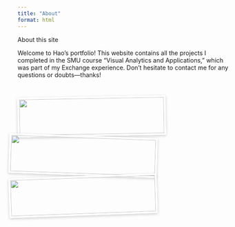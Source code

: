 ```yaml
---
title: "About"
format: html
---
```


<!-- Inline “puzzle” CSS -->
```{=html}
<style>
.puzzle {
  display: grid;
  grid-template-columns: 2fr 1fr;    /* wide left, narrow right */
  grid-template-rows: auto auto;     /* two rows on right */
  gap: 0;                            /* no gutter */
  max-width: 900px;
  margin: 2em auto;
  overflow: visible;                 /* allow overlap */
}

.puzzle img {
  width: 100%;
  object-fit: cover;
  border: 4px solid #fff;
  box-shadow: 0 2px 6px rgba(0,0,0,0.2);
  transition: transform 0.3s;
}

/* Image 1 spans both rows on left */
.puzzle img:nth-child(1) {
  grid-area: 1 / 1 / 3 / 2;
  transform: rotate(-1deg);
}

/* Image 2 top-right, nudge left */
.puzzle img:nth-child(2) {
  grid-area: 1 / 2 / 2 / 3;
  transform: rotate(2deg) translateX(-20px);
}

/* Image 3 bottom-right, nudge left */
.puzzle img:nth-child(3) {
  grid-area: 2 / 2 / 3 / 3;
  transform: rotate(-2deg) translateX(-20px);
}

.puzzle img:hover {
  transform: scale(1.05) rotate(0);
  z-index: 10;
}
</style>

```

About this site

Welcome to Hao's portfolio! This website contains all the projects I completed in the SMU course "Visual Analytics and Applications," which was part of my Exchange experience. Don’t hesitate to contact me for any questions or doubts—thanks!

<!-- Puzzle layout with your three photos -->
::: {.puzzle} 
![](Immagine\ WhatsApp\ 2025-04-24\ ore\ 05.36.57_45fad003.jpg) 
![](Immagine\ WhatsApp\ 2025-04-24\ ore\ 05.42.27_93ddda7e.jpg) 
![](Immagine\ WhatsApp\ 2025-04-24\ ore\ 05.42.27_5350f18d.jpg) 
:::